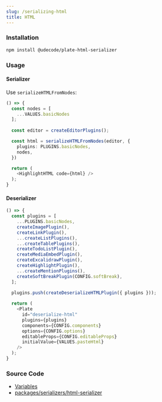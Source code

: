 ```yaml
---
slug: /serializing-html
title: HTML
---
```


### Installation

```bash npm2yarn
npm install @udecode/plate-html-serializer
```

### Usage

#### Serializer

Use `serializeHTMLFromNodes`:

```ts live
() => {
  const nodes = [
    ...VALUES.basicNodes
  ];
  
  const editor = createEditorPlugins();

  const html = serializeHTMLFromNodes(editor, {
    plugins: PLUGINS.basicNodes,
    nodes,
  })

  return (
    <HighlightHTML code={html} />
  );
}
```

#### Deserializer

```ts live
() => {
  const plugins = [
    ...PLUGINS.basicNodes,
    createImagePlugin(),
    createLinkPlugin(),
    ...createListPlugins(),
    ...createTablePlugins(),
    createTodoListPlugin(),
    createMediaEmbedPlugin(),
    createExcalidrawPlugin(),
    createHighlightPlugin(),
    ...createMentionPlugins(),
    createSoftBreakPlugin(CONFIG.softBreak),
  ];
    
  plugins.push(createDeserializeHTMLPlugin({ plugins }));

  return (
    <Plate
      id="deserialize-html"
      plugins={plugins}
      components={CONFIG.components}
      options={CONFIG.options}
      editableProps={CONFIG.editableProps}
      initialValue={VALUES.pasteHtml}
    />
  );
}
```

### Source Code

- [Variables](https://github.com/udecode/plate/blob/main/docs/src/live/live.tsx)
- [packages/serializers/html-serializer](https://github.com/udecode/plate/tree/main/packages/serializers/html-serializer/src)
